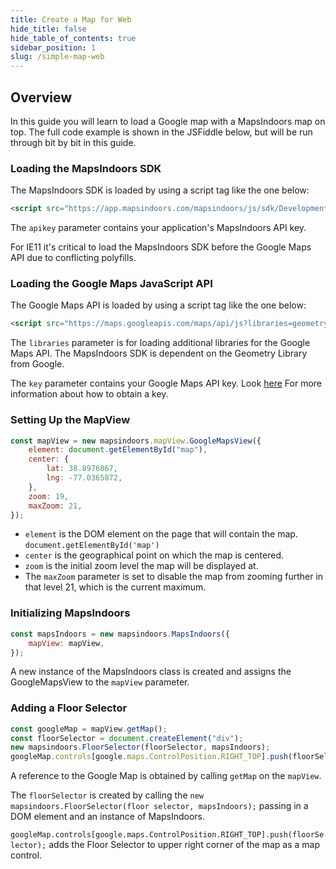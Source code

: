 ```yaml
---
title: Create a Map for Web
hide_title: false
hide_table_of_contents: true
sidebar_position: 1
slug: /simple-map-web
---
```


## Overview

In this guide you will learn to load a Google map with a MapsIndoors map on top. The full code example is shown in the JSFiddle below, but will be run through bit by bit in this guide.

<script async src="https://jsfiddle.net/mapspeople/resg59jp/embed/html,result/"></script>

### Loading the MapsIndoors SDK

The MapsIndoors SDK is loaded by using a script tag like the one below:

```html
<script src="https://app.mapsindoors.com/mapsindoors/js/sdk/DevelopmentReleases/4.0.0-rc.1/mapsindoors-4.0.0-rc.1.js?apikey=YOUR_MAPSINDOORS_API_KEY"></script>
```

The `apikey` parameter contains your application's MapsIndoors API key.

For IE11 it's critical to load the MapsIndoors SDK before the Google Maps API due to conflicting polyfills.

### Loading the Google Maps JavaScript API

The Google Maps API is loaded by using a script tag like the one below:

```html
<script src="https://maps.googleapis.com/maps/api/js?libraries=geometry&key=YOUR_GOOGLE_API_KEY"></script>
```

The `libraries` parameter is for loading additional libraries for the Google Maps API. The MapsIndoors SDK is dependent on the Geometry Library from Google.

The `key` parameter contains your Google Maps API key. Look [here](https://developers-dot-devsite-v2-prod.appspot.com/maps/documentation/javascript/get-api-key) For more information about how to obtain a key.

### Setting Up the MapView

```javascript
const mapView = new mapsindoors.mapView.GoogleMapsView({
    element: document.getElementById("map"),
    center: {
        lat: 38.8976067,
        lng: -77.0365872,
    },
    zoom: 19,
    maxZoom: 21,
});
```

- `element` is the DOM element on the page that will contain the map. `document.getElementById('map')`
- `center` is the geographical point on which the map is centered.
- `zoom` is the initial zoom level the map will be displayed at.
- The `maxZoom` parameter is set to disable the map from zooming further in that level 21, which is the current maximum.

### Initializing MapsIndoors

```javascript
const mapsIndoors = new mapsindoors.MapsIndoors({
    mapView: mapView,
});
```

A new instance of the MapsIndoors class is created and assigns the GoogleMapsView to the `mapView` parameter.

### Adding a Floor Selector

```javascript
const googleMap = mapView.getMap();
const floorSelector = document.createElement("div");
new mapsindoors.FloorSelector(floorSelector, mapsIndoors);
googleMap.controls[google.maps.ControlPosition.RIGHT_TOP].push(floorSelector);
```

A reference to the Google Map is obtained by calling `getMap` on the `mapView`.

The `floorSelector` is created by calling the `new mapsindoors.FloorSelector(floor selector, mapsIndoors);` passing in a DOM element and an instance of MapsIndoors.

`googleMap.controls[google.maps.ControlPosition.RIGHT_TOP].push(floorSelector);` adds the Floor Selector to upper right corner of the map as a map control.
